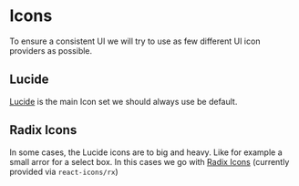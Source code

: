 
<Meta title="Components/Icons" />

# Icons

To ensure a consistent UI we will try to use as few different UI icon providers as possible.

## Lucide

[Lucide](https://lucide.dev/) is the main Icon set we should always use be default.

## Radix Icons

In some cases, the Lucide icons are to big and heavy. Like for example a small arror for a select box. In this cases we go with [Radix Icons](https://icons.radix-ui.com/) (currently provided via `react-icons/rx`)
